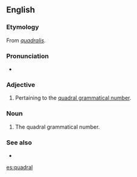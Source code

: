 ==English==

===Etymology===
From {{etyl|la}} ''[[quadralis#Latin|quadralis]]''.

===Pronunciation===
* {{a|UK}} {{IPA|/ˈkwɒdɹəl/}}

===Adjective===
{{en-adj|-}}

# {{grammar}} Pertaining to the [[quadral number|quadral grammatical number]].

===Noun===
{{en-noun|-}}

# {{grammar}} The quadral grammatical number.

===See also===
* {{list|en|grammatical numbers}}

[[es:quadral]]